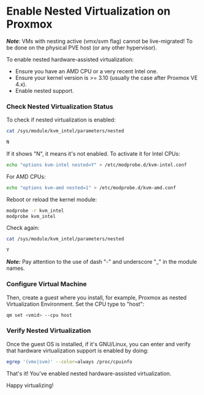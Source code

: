 # Enable Nested Virtualization on Proxmox

**_Note_**: VMs with nesting active (vmx/svm flag) cannot be live-migrated! To be done on the physical PVE host (or any other hypervisor).

To enable nested hardware-assisted virtualization:

- Ensure you have an AMD CPU or a very recent Intel one.
- Ensure your kernel version is >= 3.10 (usually the case after Proxmox VE 4.x).
- Enable nested support.

### Check Nested Virtualization Status

To check if nested virtualization is enabled:

```bash copy
cat /sys/module/kvm_intel/parameters/nested
```

```bash filename="Output"
N
```

If it shows "N", it means it's not enabled. To activate it for Intel CPUs:

```bash copy
echo "options kvm-intel nested=Y" > /etc/modprobe.d/kvm-intel.conf
```

For AMD CPUs:

```bash copy
echo "options kvm-amd nested=1" > /etc/modprobe.d/kvm-amd.conf
```

Reboot or reload the kernel module:

```bash copy
modprobe -r kvm_intel
modprobe kvm_intel
```

Check again:

```bash copy
cat /sys/module/kvm_intel/parameters/nested
```

```bash filename="Output"
Y
```

**_Note:_** Pay attention to the use of dash "-" and underscore "\_" in the module names.

### Configure Virtual Machine

Then, create a guest where you install, for example, Proxmox as nested Virtualization Environment. Set the CPU type to "host":

```bash copy
qm set <vmid> --cpu host
```

### Verify Nested Virtualization

Once the guest OS is installed, if it's GNU/Linux, you can enter and verify that hardware virtualization support is enabled by doing:

```bash copy
egrep '(vmx|svm)' --color=always /proc/cpuinfo
```

That's it! You've enabled nested hardware-assisted virtualization.

Happy virtualizing!
